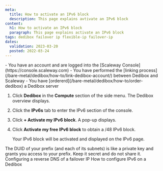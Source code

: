 ```yaml
---
meta:
  title: How to activate an IPv6 block
  description: This page explains avtivate an IPv6 block
content:
  h1: How to activate an IPv6 block
  paragraph: This page explains activate an IPv6 block
tags: dedibox failover ip flexible-ip failover-ip
dates:
  validation: 2023-03-20
  posted: 2022-03-24
---
```


<Macro id="iam-requirements" />

<Message type="requirement">
  - You have an account and are logged into the [Scaleway Console](https://console.scaleway.com) 
  - You have performed the [linking process](/bare-metal/dedibox/how-to/link-dedibox-account/) between Dedibox and Scaleway
  - You have [ordererd](/bare-metal/dedibox/how-to/order-dedibox) a Dedibox server
</Message>

1. Click **Dedibox** in the **Compute** section of the side menu. The Dedibox overview displays.
2. Click the **IPv6s** tab to enter the IPv6 section of the console.
3. Click **+ Activate my IPv6 block**. A pop-up displays. 
4. Click **Activate my free IPv6 block** to obtain a /48 IPv6 block.

    Your IPv6 block will be activated and displayed on the IPv6 page. 

<Message type="important">
  The DUID of your prefix (and each of its subnets) is like a private key and grants you access to your prefix. Keep it secret and do not share it.
</Message>


<Navigation title="See Also">
  <PreviousButton to="/bare-metal/dedibox/how-to/configure-reverse-failover-ip">Configuring a reverse DNS of a failover IP</PreviousButton>
  <NextButton to="/bare-metal/dedibox/how-to/configure-ipv6-dedibox">How to configure IPv6 on a Dedibox</NextButton>
</Navigation>